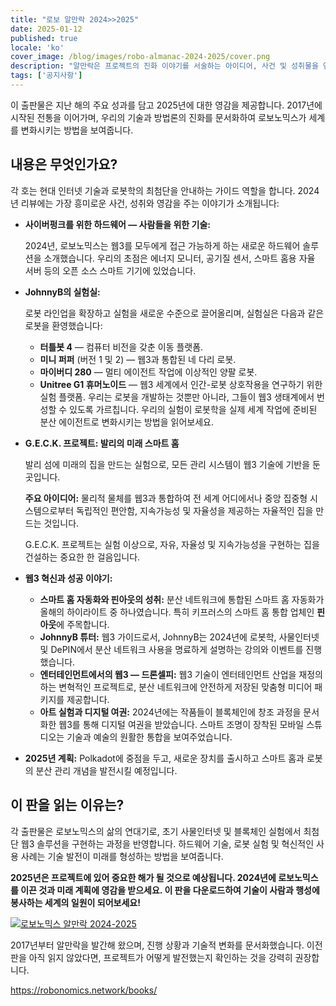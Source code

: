 ```yaml
---
title: "로보 알만락 2024>>2025"
date: 2025-01-12
published: true
locale: 'ko'
cover_image: /blog/images/robo-almanac-2024-2025/cover.png
description: "알만락은 프로젝트의 진화 이야기를 서술하는 아이디어, 사건 및 성취물을 연례적으로 수록한 것입니다. 보고서 이상으로, 도전을 극복하고 혁신을 이끌며 기술의 미래를 형성하는 매력적인 이야기입니다. 우리는 로보노믹스 2024-2025의 최신 버전을 자랑스럽게 발표합니다."
tags: ['공지사항']
---
```


이 출판물은 지난 해의 주요 성과를 담고 2025년에 대한 영감을 제공합니다. 2017년에 시작된 전통을 이어가며, 우리의 기술과 방법론의 진화를 문서화하여 로보노믹스가 세계를 변화시키는 방법을 보여줍니다.

## 내용은 무엇인가요?

각 호는 현대 인터넷 기술과 로봇학의 최첨단을 안내하는 가이드 역할을 합니다. 2024년 리뷰에는 가장 흥미로운 사건, 성취와 영감을 주는 이야기가 소개됩니다:

- **사이버펑크를 위한 하드웨어 — 사람들을 위한 기술:**
    
    2024년, 로보노믹스는 웹3를 모두에게 접근 가능하게 하는 새로운 하드웨어 솔루션을 소개했습니다. 우리의 초점은 에너지 모니터, 공기질 센서, 스마트 홈용 자율 서버 등의 오픈 소스 스마트 기기에 있었습니다.
    
- **JohnnyB의 실험실:**
    
    로봇 라인업을 확장하고 실험을 새로운 수준으로 끌어올리며, 실험실은 다음과 같은 로봇을 환영했습니다:
    
    - **터틀봇 4** — 컴퓨터 비전을 갖춘 이동 플랫폼.
    - **미니 퍼퍼** (버전 1 및 2) — 웹3과 통합된 네 다리 로봇.
    - **마이버디 280** — 멀티 에이전트 작업에 이상적인 양팔 로봇.
    - **Unitree G1 휴머노이드** — 웹3 세계에서 인간-로봇 상호작용을 연구하기 위한 실험 플랫폼.
    우리는 로봇을 개발하는 것뿐만 아니라, 그들이 웹3 생태계에서 번성할 수 있도록 가르칩니다. 우리의 실험이 로봇학을 실제 세계 작업에 준비된 분산 에이전트로 변화시키는 방법을 읽어보세요.
- **G.E.C.K. 프로젝트: 발리의 미래 스마트 홈**
    
    발리 섬에 미래의 집을 만드는 실험으로, 모든 관리 시스템이 웹3 기술에 기반을 둔 곳입니다.
    
    **주요 아이디어:** 물리적 물체를 웹3과 통합하여 전 세계 어디에서나 중앙 집중형 시스템으로부터 독립적인 편안함, 지속가능성 및 자율성을 제공하는 자율적인 집을 만드는 것입니다.
    
    G.E.C.K. 프로젝트는 실험 이상으로, 자유, 자율성 및 지속가능성을 구현하는 집을 건설하는 중요한 한 걸음입니다.

- **웹3 혁신과 성공 이야기:**
    - **스마트 홈 자동화와 핀아웃의 성취:** 분산 네트워크에 통합된 스마트 홈 자동화가 올해의 하이라이트 중 하나였습니다. 특히 키프러스의 스마트 홈 통합 업체인 **핀아웃**에 주목합니다.
    - **JohnnyB 튜터:** 웹3 가이드로서, JohnnyB는 2024년에 로봇학, 사물인터넷 및 DePIN에서 분산 네트워크 사용을 명료하게 설명하는 강의와 이벤트를 진행했습니다.
    - **엔터테인먼트에서의 웹3 — 드론셀피:** 웹3 기술이 엔터테인먼트 산업을 재정의하는 변혁적인 프로젝트로, 분산 네트워크에 안전하게 저장된 맞춤형 미디어 패키지를 제공합니다.
    - **아트 실험과 디지털 여권:** 2024년에는 작품들이 블록체인에 창조 과정을 문서화한 웹3를 통해 디지털 여권을 받았습니다. 스마트 조명이 장착된 모바일 스튜디오는 기술과 예술의 원활한 통합을 보여주었습니다.

- **2025년 계획:**
    Polkadot에 중점을 두고, 새로운 장치를 출시하고 스마트 홈과 로봇의 분산 관리 개념을 발전시킬 예정입니다.

## 이 판을 읽는 이유는?

각 출판물은 로보노믹스의 삶의 연대기로, 초기 사물인터넷 및 블록체인 실험에서 최첨단 웹3 솔루션을 구현하는 과정을 반영합니다. 하드웨어 기술, 로봇 실험 및 혁신적인 사용 사례는 기술 발전이 미래를 형성하는 방법을 보여줍니다.

**2025년은 프로젝트에 있어 중요한 해가 될 것으로 예상됩니다. 2024년에 로보노믹스를 이끈 것과 미래 계획에 영감을 받으세요. 이 판을 다운로드하여 기술이 사람과 행성에 봉사하는 세계의 일원이 되어보세요!**

[![로보노믹스 알만락 2024-2025](/blog/images/robo-almanac-2024-2025/book-link.png)](https://static.robonomics.network/docs/book-2024-2025/Robonomics.network-Almanac-2024-en.pdf)

2017년부터 알만락을 발간해 왔으며, 진행 상황과 기술적 변화를 문서화했습니다. 이전 판을 아직 읽지 않았다면, 프로젝트가 어떻게 발전했는지 확인하는 것을 강력히 권장합니다.

https://robonomics.network/books/